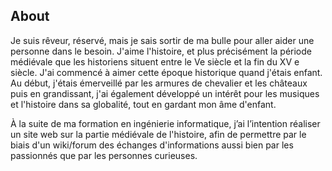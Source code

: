 ## About

Je suis rêveur, réservé, mais je sais sortir de ma bulle pour aller aider une personne dans le besoin.
J'aime l'histoire, et plus précisément la période médiévale que les historiens situent entre le Ve siècle et la fin du XV e siècle.
J'ai commencé à aimer cette époque historique quand j'étais enfant. Au début, j'étais émerveillé par les armures de chevalier et les châteaux puis en grandissant, j'ai également développé un intérêt pour les musiques et l'histoire dans sa globalité, tout en gardant mon âme d'enfant. 

À la suite de ma formation en ingénierie informatique, j’ai l’intention réaliser un site web sur la partie médiévale de l'histoire, afin de permettre par le biais d'un wiki/forum des échanges d'informations aussi bien par les passionnés que par les personnes curieuses.